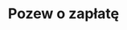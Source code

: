 ---
slug: pozew-o-zaplate
title: Pozew o zapłatę
categories: [biznes]
priceId: price_1Nl9yPDqWXJnMCTYLQLNtJn4
---